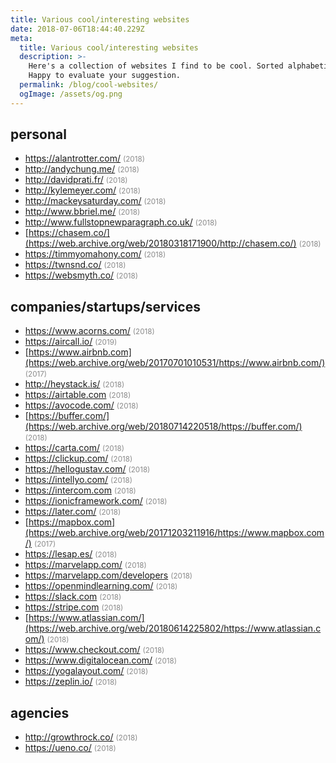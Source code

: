 ```yaml
---
title: Various cool/interesting websites
date: 2018-07-06T18:44:40.229Z
meta:
  title: Various cool/interesting websites
  description: >-
    Here's a collection of websites I find to be cool. Sorted alphabetically.
    Happy to evaluate your suggestion.
  permalink: /blog/cool-websites/
  ogImage: /assets/og.png
---
```


## personal

- https://alantrotter.com/ <small style="opacity: 0.5">(2018)</small>
- http://andychung.me/ <small style="opacity: 0.5">(2018)</small>
- http://davidprati.fr/ <small style="opacity: 0.5">(2018)</small>
- http://kylemeyer.com/ <small style="opacity: 0.5">(2018)</small>
- http://mackeysaturday.com/ <small style="opacity: 0.5">(2018)</small>
- http://www.bbriel.me/ <small style="opacity: 0.5">(2018)</small>
- http://www.fullstopnewparagraph.co.uk/ <small style="opacity: 0.5">(2018)</small>
- [https://chasem.co/](https://web.archive.org/web/20180318171900/http://chasem.co/) <small style="opacity: 0.5">(2018)</small>
- https://timmyomahony.com/ <small style="opacity: 0.5">(2018)</small>
- https://twnsnd.co/ <small style="opacity: 0.5">(2018)</small>
- https://websmyth.co/ <small style="opacity: 0.5">(2018)</small>

## companies/startups/services

- https://www.acorns.com/ <small style="opacity: 0.5">(2018)</small>
- https://aircall.io/ <small style="opacity: 0.5">(2019)</small>
- [https://www.airbnb.com](https://web.archive.org/web/20170701010531/https://www.airbnb.com/) <small style="opacity: 0.5">(2017)</small>
- http://heystack.is/ <small style="opacity: 0.5">(2018)</small>
- https://airtable.com <small style="opacity: 0.5">(2018)</small>
- https://avocode.com/ <small style="opacity: 0.5">(2018)</small>
- [https://buffer.com/](https://web.archive.org/web/20180714220518/https://buffer.com/) <small style="opacity: 0.5">(2018)</small>
- https://carta.com/ <small style="opacity: 0.5">(2018)</small>
- https://clickup.com/ <small style="opacity: 0.5">(2018)</small>
- https://hellogustav.com/ <small style="opacity: 0.5">(2018)</small>
- https://intellyo.com/ <small style="opacity: 0.5">(2018)</small>
- https://intercom.com <small style="opacity: 0.5">(2018)</small>
- https://ionicframework.com/ <small style="opacity: 0.5">(2018)</small>
- https://later.com/ <small style="opacity: 0.5">(2018)</small>
- [https://mapbox.com](https://web.archive.org/web/20171203211916/https://www.mapbox.com/) <small style="opacity: 0.5">(2017)</small>
- https://lesap.es/ <small style="opacity: 0.5">(2018)</small>
- https://marvelapp.com/ <small style="opacity: 0.5">(2018)</small>
- https://marvelapp.com/developers <small style="opacity: 0.5">(2018)</small>
- https://openmindlearning.com/ <small style="opacity: 0.5">(2018)</small>
- https://slack.com <small style="opacity: 0.5">(2018)</small>
- https://stripe.com <small style="opacity: 0.5">(2018)</small>
- [https://www.atlassian.com/](https://web.archive.org/web/20180614225802/https://www.atlassian.com/) <small style="opacity: 0.5">(2018)</small>
- https://www.checkout.com/ <small style="opacity: 0.5">(2018)</small>
- https://www.digitalocean.com/ <small style="opacity: 0.5">(2018)</small>
- https://yogalayout.com/ <small style="opacity: 0.5">(2018)</small>
- https://zeplin.io/ <small style="opacity: 0.5">(2018)</small>

## agencies

- http://growthrock.co/ <small style="opacity: 0.5">(2018)</small>
- https://ueno.co/ <small style="opacity: 0.5">(2018)</small>
